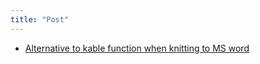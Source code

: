 ```yaml
---
title: "Post"
---
```


<link rel="stylesheet" href="styles.css" type="text/css">

+ [Alternative to kable function when knitting to MS word](/content/post/alternative-to-kable-function-when-knitting-to-ms-word.html)

